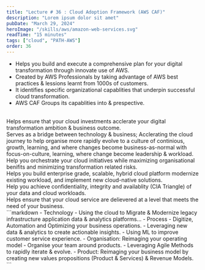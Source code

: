 ```yaml
---
title: "Lecture # 36 : Cloud Adoption Framework (AWS CAF)"
description: "Lorem ipsum dolor sit amet"
pubDate: "March 29, 2024"
heroImage: "/skills/aws/amazon-web-services.svg"
readTime: "15 minutes"
tags: ["cloud", "PATH-AWS"]
order: 36
---
```



- Helps you build and execute a comprehensive plan for your digital transformation through innovate use of AWS.
- Created by AWS Professionals by taking advantage of AWS best practices & lessions learnt from 1000s of customers.
- It identifies specific organizational capablities that underpin successful cloud transformation.
- AWS CAF Groups its capablities into & prespective.

<br />
<Section link="design-principles-b" title="B: Business Prespective" /> 
Helps ensure that your cloud investments acclerate your digital transformation ambition & business outcome.

<br />
<Section link="design-principles-p" title="P: People Prespective" /> 
Serves as a bridge between technology & business; Acclerating the cloud journey to help organise more rapidly evolve to a culture of continious,
growth, learning, and where changes become business-as-normal with focus-on-culture, learning, where change become leadership & workload.

<br />
<Section link="design-principles-g" title="G: Governance Prespective" /> 
Help you orchestrate your cloud initiatives while maximizing organisational benifits and minimizing transformation related risks.

<br />
<Section link="design-principles-pl" title="P: Platform Prespective" /> 
Helps you build enterprise grade, scalable, hybrid cloud platform modernize existing workload, and implement new cloud-native solutions.

<br />
<Section link="design-principles-s" title="S: Security Prespective" /> 
Help you achieve confidentiality, integrity and availablity (CIA Triangle) of your data and cloud workloads.

<br />
<Section link="design-principles-o" title="O: Operations Prespective" /> 
Helps ensure that your cloud service are delievered at a level that meets the need of your business.

<br />
<Section link="caf-transformation-domains" title="AWS CAF Transformation Domains" /> 
```markdown
- Technology        
    - Using the cloud to Migrate & Modernize legacy infrastructure application data & analytics platforms...
- Process           
    - Digitize, Automation and Optimizing your business operations. 
    - Leveraging new data & analytics to create actionable insights.
    - Using ML to improve customer service experience.
- Organisation: Reimaging your operating model
    - Organise your team around products.
    - Leveraging Agile Methods to rapidly iterate & evolve.
- Product: Reimaging your business model by creating new values propositions (Product & Services) & Revenue Models.
```